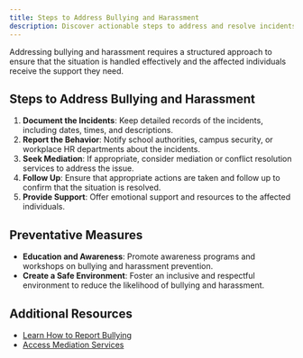 ```yaml
---
title: Steps to Address Bullying and Harassment
description: Discover actionable steps to address and resolve incidents of bullying and harassment.
---
```


Addressing bullying and harassment requires a structured approach to ensure that the situation is handled effectively and the affected individuals receive the support they need.

## Steps to Address Bullying and Harassment

1. **Document the Incidents**: Keep detailed records of the incidents, including dates, times, and descriptions.
2. **Report the Behavior**: Notify school authorities, campus security, or workplace HR departments about the incidents.
3. **Seek Mediation**: If appropriate, consider mediation or conflict resolution services to address the issue.
4. **Follow Up**: Ensure that appropriate actions are taken and follow up to confirm that the situation is resolved.
5. **Provide Support**: Offer emotional support and resources to the affected individuals.

## Preventative Measures

- **Education and Awareness**: Promote awareness programs and workshops on bullying and harassment prevention.
- **Create a Safe Environment**: Foster an inclusive and respectful environment to reduce the likelihood of bullying and harassment.

## Additional Resources

- [Learn How to Report Bullying](/resources/report-bullying)
- [Access Mediation Services](/resources/mediation-services)
